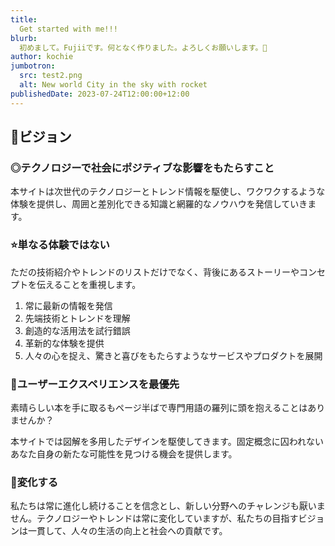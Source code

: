 ```yaml
---
title: 
  Get started with me!!!
blurb: 
  初めまして。Fujiiです。何となく作りました。よろしくお願いします。🙏
author: kochie
jumbotron:
  src: test2.png
  alt: New world City in the sky with rocket
publishedDate: 2023-07-24T12:00:00+12:00
---
```


## 🚀ビジョン

### ◎テクノロジーで社会にポジティブな影響をもたらすこと

本サイトは次世代のテクノロジーとトレンド情報を駆使し、ワクワクするような体験を提供し、周囲と差別化できる知識と網羅的なノウハウを発信していきます。



### ⭐️単なる体験ではない

ただの技術紹介やトレンドのリストだけでなく、背後にあるストーリーやコンセプトを伝えることを重視します。

1. 常に最新の情報を発信
2. 先端技術とトレンドを理解
3. 創造的な活用法を試行錯誤
4. 革新的な体験を提供
5. 人々の心を捉え、驚きと喜びをもたらすようなサービスやプロダクトを展開



### 🐣ユーザーエクスペリエンスを最優先

素晴らしい本を手に取るもページ半ばで専門用語の羅列に頭を抱えることはありませんか？

本サイトでは図解を多用したデザインを駆使してきます。固定概念に囚われないあなた自身の新たな可能性を見つける機会を提供します。



### 🐸変化する

私たちは常に進化し続けることを信念とし、新しい分野へのチャレンジも厭いません。テクノロジーやトレンドは常に変化していますが、私たちの目指すビジョンは一貫して、人々の生活の向上と社会への貢献です。

